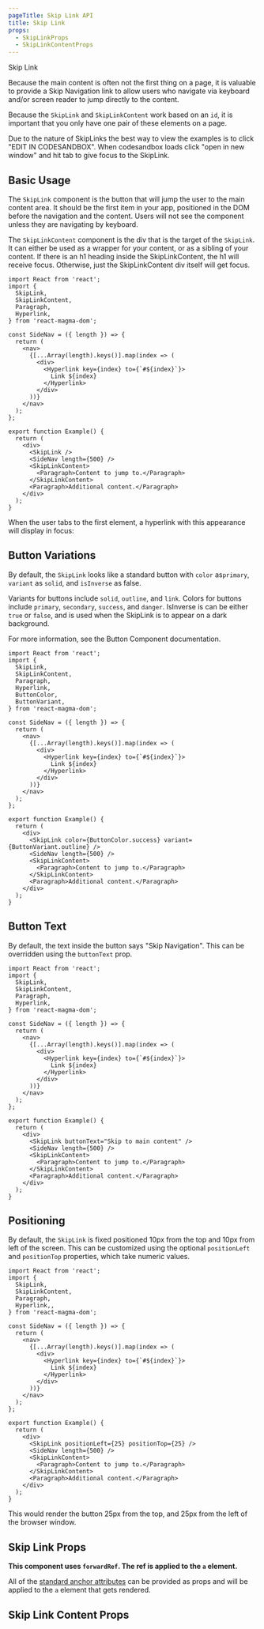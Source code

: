 ```yaml
---
pageTitle: Skip Link API
title: Skip Link
props:
  - SkipLinkProps
  - SkipLinkContentProps
---
```


<DocsHeading type="api">Skip Link</DocsHeading>

Because the main content is often not the first thing on a page, it is valuable to provide a Skip Navigation link
to allow users who navigate via keyboard and/or screen reader to jump directly to the content.

Because the `SkipLink` and `SkipLinkContent` work based on an `id`, it is important that you only have one pair of these elements on a page.

<Alert variant="info">
  Due to the nature of SkipLinks the best way to view the examples is to click
  "EDIT IN CODESANDBOX". When codesandbox loads click "open in new window" and
  hit tab to give focus to the SkipLink.
</Alert>

## Basic Usage

The `SkipLink` component is the button that will jump the user to the main content area. It should be the first item in your app, positioned in the DOM before the navigation and the content.
Users will not see the component unless they are navigating by keyboard.

The `SkipLinkContent` component is the div that is the target of the `SkipLink`. It can either be used as a wrapper for your content, or as a sibling of your content.
If there is an h1 heading inside the SkipLinkContent, the h1 will receive focus. Otherwise, just the SkipLinkContent div itself will get focus.

```tsx noRender
import React from 'react';
import {
  SkipLink,
  SkipLinkContent,
  Paragraph,
  Hyperlink,
} from 'react-magma-dom';

const SideNav = ({ length }) => {
  return (
    <nav>
      {[...Array(length).keys()].map(index => (
        <div>
          <Hyperlink key={index} to={`#${index}`}>
            Link ${index}
          </Hyperlink>
        </div>
      ))}
    </nav>
  );
};

export function Example() {
  return (
    <div>
      <SkipLink />
      <SideNav length={500} />
      <SkipLinkContent>
        <Paragraph>Content to jump to.</Paragraph>
      </SkipLinkContent>
      <Paragraph>Additional content.</Paragraph>
    </div>
  );
}
```

When the user tabs to the first element, a hyperlink with this appearance will display in focus:

## Button Variations

By default, the `SkipLink` looks like a standard button with `color` as`primary`, `variant` as `solid`, and `isInverse` as false.

Variants for buttons include `solid`, `outline`, and `link`.
Colors for buttons include `primary`, `secondary`, `success`, and `danger`.
IsInverse is can be either `true` or `false`, and is used when the SkipLink is to appear on a dark background.

For more information, see the <Link to="/api/button">Button Component documentation</Link>.

```tsx noRender
import React from 'react';
import {
  SkipLink,
  SkipLinkContent,
  Paragraph,
  Hyperlink,
  ButtonColor,
  ButtonVariant,
} from 'react-magma-dom';

const SideNav = ({ length }) => {
  return (
    <nav>
      {[...Array(length).keys()].map(index => (
        <div>
          <Hyperlink key={index} to={`#${index}`}>
            Link ${index}
          </Hyperlink>
        </div>
      ))}
    </nav>
  );
};

export function Example() {
  return (
    <div>
      <SkipLink color={ButtonColor.success} variant={ButtonVariant.outline} />
      <SideNav length={500} />
      <SkipLinkContent>
        <Paragraph>Content to jump to.</Paragraph>
      </SkipLinkContent>
      <Paragraph>Additional content.</Paragraph>
    </div>
  );
}
```

## Button Text

By default, the text inside the button says "Skip Navigation". This can be overridden using the `buttonText` prop.

```tsx noRender
import React from 'react';
import {
  SkipLink,
  SkipLinkContent,
  Paragraph,
  Hyperlink,
} from 'react-magma-dom';

const SideNav = ({ length }) => {
  return (
    <nav>
      {[...Array(length).keys()].map(index => (
        <div>
          <Hyperlink key={index} to={`#${index}`}>
            Link ${index}
          </Hyperlink>
        </div>
      ))}
    </nav>
  );
};

export function Example() {
  return (
    <div>
      <SkipLink buttonText="Skip to main content" />
      <SideNav length={500} />
      <SkipLinkContent>
        <Paragraph>Content to jump to.</Paragraph>
      </SkipLinkContent>
      <Paragraph>Additional content.</Paragraph>
    </div>
  );
}
```

## Positioning

By default, the `SkipLink` is fixed positioned 10px from the top and 10px from left of the screen. This can be customized using the optional `positionLeft`
and `positionTop` properties, which take numeric values.

```tsx noRender
import React from 'react';
import {
  SkipLink,
  SkipLinkContent,
  Paragraph,
  Hyperlink,,
} from 'react-magma-dom';

const SideNav = ({ length }) => {
  return (
    <nav>
      {[...Array(length).keys()].map(index => (
        <div>
          <Hyperlink key={index} to={`#${index}`}>
            Link ${index}
          </Hyperlink>
        </div>
      ))}
    </nav>
  );
};

export function Example() {
  return (
    <div>
      <SkipLink positionLeft={25} positionTop={25} />
      <SideNav length={500} />
      <SkipLinkContent>
        <Paragraph>Content to jump to.</Paragraph>
      </SkipLinkContent>
      <Paragraph>Additional content.</Paragraph>
    </div>
  );
}
```

This would render the button 25px from the top, and 25px from the left of the browser window.

## Skip Link Props

**This component uses `forwardRef`. The ref is applied to the `a` element.**

All of the [standard anchor attributes](https://developer.mozilla.org/en-US/docs/Web/HTML/Element/a) can be provided as props and will be applied to the `a` element that gets rendered.

<SkipLinkProps />

## Skip Link Content Props

<SkipLinkContentProps />
